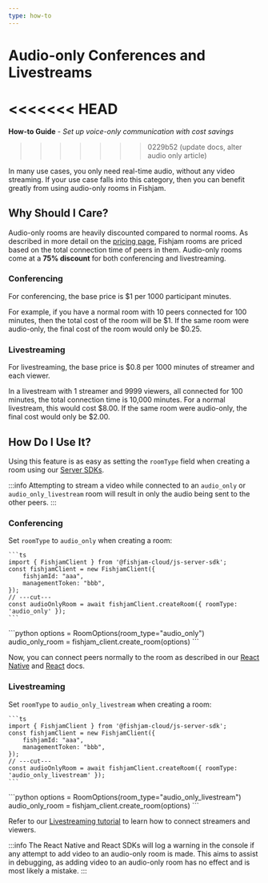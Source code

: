```yaml
---
type: how-to
---
```



# Audio-only Conferences and Livestreams

# <<<<<<< HEAD

**How-to Guide** - _Set up voice-only communication with cost savings_

> > > > > > > 0229b52 (update docs, alter audio only article)

In many use cases, you only need real-time audio, without any video streaming.
If your use case falls into this category, then you can benefit greatly from using audio-only rooms in Fishjam.

## Why Should I Care?

Audio-only rooms are heavily discounted compared to normal rooms.
As described in more detail on the [pricing page](https://fishjam.io/#pricing), Fishjam rooms are priced based on the total connection time of peers in them.
Audio-only rooms come at a **75% discount** for both conferencing and livestreaming.

### Conferencing

For conferencing, the base price is $1 per 1000 participant minutes.

For example, if you have a normal room with 10 peers connected for 100 minutes, then the total cost of the room will be $1.
If the same room were audio-only, the final cost of the room would only be $0.25.

### Livestreaming

For livestreaming, the base price is $0.8 per 1000 minutes of streamer and each viewer.

In a livestream with 1 streamer and 9999 viewers, all connected for 100 minutes, the total connection time is 10,000 minutes.
For a normal livestream, this would cost $8.00.
If the same room were audio-only, the final cost would only be $2.00.

## How Do I Use It?

Using this feature is as easy as setting the `roomType` field when creating a room using our [Server SDKs](../../how-to/backend/server-setup).

:::info
Attempting to stream a video while connected to an `audio_only` or `audio_only_livestream` room will result in only the audio being sent to the other peers.
:::

### Conferencing

Set `roomType` to `audio_only` when creating a room:

<Tabs groupId="language">
  <TabItem value="ts" label="Typescript">
  
    ```ts
    import { FishjamClient } from '@fishjam-cloud/js-server-sdk';
    const fishjamClient = new FishjamClient({
        fishjamId: "aaa",
        managementToken: "bbb",
    });
    // ---cut---
    const audioOnlyRoom = await fishjamClient.createRoom({ roomType: 'audio_only' });
    ```
  </TabItem>
  <TabItem value="python" label="Python">
    ```python
    options = RoomOptions(room_type="audio_only")
    audio_only_room = fishjam_client.create_room(options)
    ```
  </TabItem>
</Tabs>

Now, you can connect peers normally to the room as described in our [React Native](../../how-to/react-native/connecting) and [React](../../how-to/react/connecting) docs.

### Livestreaming

Set `roomType` to `audio_only_livestream` when creating a room:

<Tabs groupId="language">
  <TabItem value="ts" label="Typescript">
  
    ```ts
    import { FishjamClient } from '@fishjam-cloud/js-server-sdk';
    const fishjamClient = new FishjamClient({
        fishjamId: "aaa",
        managementToken: "bbb",
    });
    // ---cut---
    const audioOnlyRoom = await fishjamClient.createRoom({ roomType: 'audio_only_livestream' });
    ```
  </TabItem>
  <TabItem value="python" label="Python">
    ```python
    options = RoomOptions(room_type="audio_only_livestream")
    audio_only_room = fishjam_client.create_room(options)
    ```
  </TabItem>
</Tabs>

Refer to our [Livestreaming tutorial](../../tutorials/livestreaming.mdx) to learn how to connect streamers and viewers.

:::info
The React Native and React SDKs will log a warning in the console if any attempt to add video to an audio-only room is made.
This aims to assist in debugging, as adding video to an audio-only room has no effect and is most likely a mistake.
:::
